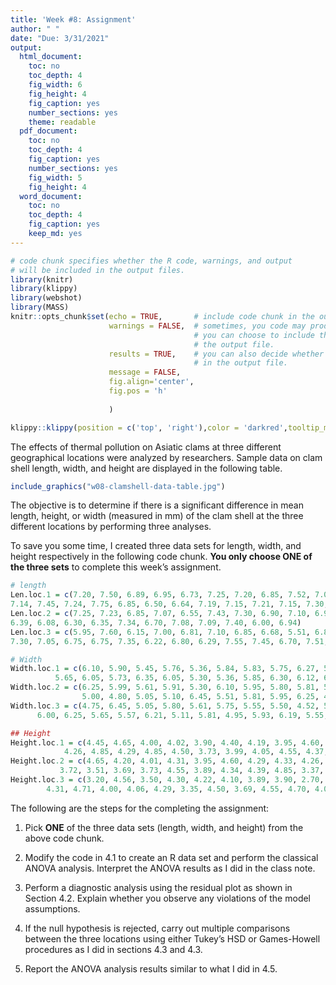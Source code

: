 ---
title: 'Week #8: Assignment'
author: " "
date: "Due: 3/31/2021"
output:
  html_document: 
    toc: no
    toc_depth: 4
    fig_width: 6
    fig_height: 4
    fig_caption: yes
    number_sections: yes
    theme: readable
  pdf_document: 
    toc: no
    toc_depth: 4
    fig_caption: yes
    number_sections: yes
    fig_width: 5
    fig_height: 4
  word_document: 
    toc: no
    toc_depth: 4
    fig_caption: yes
    keep_md: yes
---
<style type="text/css">
h1.title {
  font-size: 20px;
  color: DarkRed;
  text-align: center;
}
h4.author { /* Header 4 - and the author and data headers use this too  */
    font-size: 18px;
  font-family: "Times New Roman", Times, serif;
  color: DarkRed;
  text-align: center;
}
h4.date { /* Header 4 - and the author and data headers use this too  */
  font-size: 18px;
  font-family: "Times New Roman", Times, serif;
  color: DarkBlue;
  text-align: center;
}
h1 { /* Header 3 - and the author and data headers use this too  */
    font-size: 22px;
    font-family: "Times New Roman", Times, serif;
    color: darkred;
    text-align: center;
}
h2 { /* Header 3 - and the author and data headers use this too  */
    font-size: 18px;
    font-family: "Times New Roman", Times, serif;
    color: navy;
    text-align: left;
}

h3 { /* Header 3 - and the author and data headers use this too  */
    font-size: 15px;
    font-family: "Times New Roman", Times, serif;
    color: navy;
    text-align: left;
}

h4 { /* Header 4 - and the author and data headers use this too  */
    font-size: 18px;
    font-family: "Times New Roman", Times, serif;
    color: darkred;
    text-align: left;
}
</style>

```{r setup, include=FALSE}
# code chunk specifies whether the R code, warnings, and output 
# will be included in the output files.
library(knitr)
library(klippy)
library(webshot)
library(MASS)
knitr::opts_chunk$set(echo = TRUE,       # include code chunk in the output file
                      warnings = FALSE,  # sometimes, you code may produce warning messages,
                                         # you can choose to include the warning messages in
                                         # the output file. 
                      results = TRUE,    # you can also decide whether to include the output
                                         # in the output file.
                      message = FALSE,
                      fig.align='center', 
                      fig.pos = 'h'
                     
                      )  
```

```{r klippy, echo=FALSE, include=TRUE}
klippy::klippy(position = c('top', 'right'),color = 'darkred',tooltip_message = 'Click to copy', tooltip_success = 'Done')
```



The effects of thermal pollution on Asiatic clams at three different geographical
locations were analyzed by researchers. Sample data on clam shell length, width, and
height are displayed in the following table. 


```{r echo=FALSE, fig.align ="center", fig.cap="Clam shell data table", fig.height=4,fig.width=4, dev="jpeg"}
include_graphics("w08-clamshell-data-table.jpg")
```

The objective is to determine if there is a significant difference in mean length, height, or width (measured in mm) of the clam shell at the three different locations by performing three analyses. 

To save you some time, I created three data sets for length, width, and height respectively in the following code chunk. **You only choose ONE of the three sets** to complete this week's assignment.

```{r}
# length
Len.loc.1 = c(7.20, 7.50, 6.89, 6.95, 6.73, 7.25, 7.20, 6.85, 7.52, 7.01, 6.65, 7.55,
7.14, 7.45, 7.24, 7.75, 6.85, 6.50, 6.64, 7.19, 7.15, 7.21, 7.15, 7.30, 6.35)
Len.loc.2 = c(7.25, 7.23, 6.85, 7.07, 6.55, 7.43, 7.30, 6.90, 7.10, 6.95, 7.39, 6.54,
6.39, 6.08, 6.30, 6.35, 7.34, 6.70, 7.08, 7.09, 7.40, 6.00, 6.94)
Len.loc.3 = c(5.95, 7.60, 6.15, 7.00, 6.81, 7.10, 6.85, 6.68, 5.51, 6.85, 7.10, 6.81,
7.30, 7.05, 6.75, 6.75, 7.35, 6.22, 6.80, 6.29, 7.55, 7.45, 6.70, 7.51, 6.95, 7.50)

# Width
Width.loc.1 = c(6.10, 5.90, 5.45, 5.76, 5.36, 5.84, 5.83, 5.75, 6.27, 5.65, 5.55, 6.25,
          5.65, 6.05, 5.73, 6.35, 6.05, 5.30, 5.36, 5.85, 6.30, 6.12, 6.20, 6.15,5.25)
Width.loc.2 = c(6.25, 5.99, 5.61, 5.91, 5.30, 6.10, 5.95, 5.80, 5.81, 5.65, 6.04, 5.89,
                5.00, 4.80, 5.05, 5.10, 6.45, 5.51, 5.81, 5.95, 6.25, 4.75, 5.63)
Width.loc.3 = c(4.75, 6.45, 5.05, 5.80, 5.61, 5.75, 5.55, 5.50, 4.52, 5.53, 5.80, 5.45,
      6.00, 6.25, 5.65, 5.57, 6.21, 5.11, 5.81, 4.95, 5.93, 6.19, 5.55, 6.20, 5.69, 6.20)

## Height
Height.loc.1 = c(4.45, 4.65, 4.00, 4.02, 3.90, 4.40, 4.19, 3.95, 4.60, 4.20, 4.10, 4.72,
            4.26, 4.85, 4.29, 4.85, 4.50, 3.73, 3.99, 4.05, 4.55, 4.37, 4.36, 4.65, 3.75)
Height.loc.2 = c(4.65, 4.20, 4.01, 4.31, 3.95, 4.60, 4.29, 4.33, 4.26, 4.31, 4.50, 3.65,
           3.72, 3.51, 3.69, 3.73, 4.55, 3.89, 4.34, 4.39, 4.85, 3.37, 4.09)
Height.loc.3 = c(3.20, 4.56, 3.50, 4.30, 4.22, 4.10, 3.89, 3.90, 2.70, 4.00, 4.45, 3.51,
        4.31, 4.71, 4.00, 4.06, 4.29, 3.35, 4.50, 3.69, 4.55, 4.70, 4.00, 4.74, 4.29, 4.65)

```

The following are the steps for the completing the assignment:

1. Pick **ONE** of the three data sets (length, width, and height) from the above code chunk.

2. Modify the code in 4.1 to create an R data set and perform the classical ANOVA analysis. Interpret the ANOVA results as I did in the class note.

3. Perform a diagnostic analysis using the residual plot as shown in Section 4.2. Explain whether you observe any violations of the model assumptions.

4. If the null hypothesis is rejected, carry out multiple comparisons between the three locations using either Tukey's HSD or Games-Howell procedures as I did in sections 4.3 and 4.3.

5. Report the ANOVA analysis results similar to what I did in 4.5.









